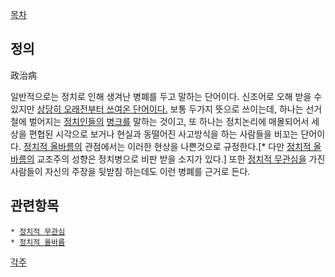 [[목차]]
== 정의 ==
政治病

일반적으로는 정치로 인해 생겨난 병폐를 두고 말하는 단어이다. 신조어로 오해 받을 수 있지만 [http://newslibrary.naver.com/viewer/index.nhn?articleId=1948102700329201011&editNo=1&printCount=1&publishDate=1948-10-27&officeId=00032&pageNo=1&printNo=639&publishType=00020 상당히 오래전부터 쓰여온 단어이다.]
보통 두가지 뜻으로 쓰이는데, 하나는 선거철에 벌어지는 [[정치인]]들의 [[병크]]를 말하는 것이고, 또 하나는 정치논리에 매몰되어서 세상을 편협된 시각으로 보거나 현실과 동떨어진 사고방식을 하는 사람들을 비꼬는 단어이다. [[정치적 올바름]]의 관점에서는 이러한 현상을 나쁜것으로 규정한다.[* 다만 [[정치적 올바름]]의 교조주의 성향은 정치병으로 비판 받을 소지가 있다.] 또한 [[정치적 무관심]]을 가진 사람들이 자신의 주장을 뒷받침 하는데도 이런 병폐를 근거로 든다.

== 관련항목 ==
 * [[정치적 무관심]]
 * [[정치적 올바름]]

[[각주]]
